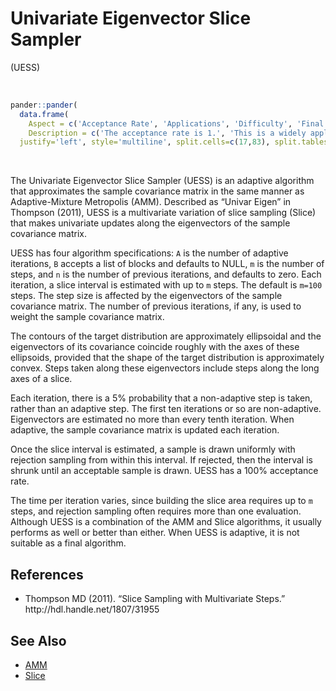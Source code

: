 # <a name='uess'>Univariate Eigenvector Slice Sampler</a>

(<a name='uess'>UESS</a>)

<br>
```r
pander::pander(
  data.frame(
    Aspect = c('Acceptance Rate', 'Applications', 'Difficulty', 'Final Algorithm?', 'Proposal'),
    Description = c('The acceptance rate is 1.', 'This is a widely applicable, general-purpose algorithm.','This algorithm is easy to use.','Yes, when non-adaptive.', 'Multivariate.')),
  justify='left', style='multiline', split.cells=c(17,83), split.tables=Inf)
```

<br>

The Univariate Eigenvector Slice Sampler (UESS) is an adaptive algorithm that approximates the sample covariance matrix in the same manner as Adaptive-Mixture Metropolis (AMM). Described as "Univar Eigen" in Thompson (2011), UESS is a multivariate variation of slice sampling (Slice) that makes univariate updates along the eigenvectors of the sample covariance matrix.

UESS has four algorithm specifications: `A` is the number of adaptive iterations, `B` accepts a list of blocks and defaults to NULL, `m` is the number of steps, and `n` is the number of previous iterations, and defaults to zero. Each iteration, a slice interval is estimated with up to `m` steps. The default is `m=100` steps. The step size is affected by the eigenvectors of the sample covariance matrix. The number of previous iterations, if any, is used to weight the sample covariance matrix.

The contours of the target distribution are approximately ellipsoidal and the eigenvectors of its covariance coincide roughly with the axes of these ellipsoids, provided that the shape of the target distribution is approximately convex. Steps taken along these eigenvectors include steps along the long axes of a slice.

Each iteration, there is a 5% probability that a non-adaptive step is taken, rather than an adaptive step. The first ten iterations or so are non-adaptive. Eigenvectors are estimated no more than every tenth iteration. When adaptive, the sample covariance matrix is updated each iteration.

Once the slice interval is estimated, a sample is drawn uniformly with rejection sampling from within this interval. If rejected, then the interval is shrunk until an acceptable sample is drawn. UESS has a 100% acceptance rate.

The time per iteration varies, since building the slice area requires up to `m` steps, and rejection sampling often requires more than one evaluation. Although UESS is a combination of the AMM and Slice algorithms, it usually performs as well or better than either. When UESS is adaptive, it is not suitable as a final algorithm.

## References

- Thompson MD (2011). "Slice Sampling with Multivariate Steps." http://hdl.handle.net/1807/31955

## See Also

- [AMM](#amm)
- [Slice](#slice)

